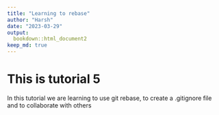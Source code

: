 ```yaml
---
title: "Learning to rebase"
author: "Harsh"
date: "2023-03-29"
output: 
  bookdown::html_document2
keep_md: true
---
```



# This is tutorial 5

In this tutorial we are learning to use git rebase, to create a .gitignore file and to collaborate with others


